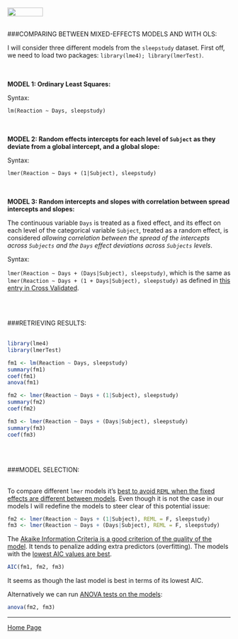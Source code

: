 <br>
<a href="http://rinterested.github.io/statistics/index.html">
<img HEIGHT="20" WIDTH="80" src="https://cloud.githubusercontent.com/assets/9312897/10556783/a27a26fa-745c-11e5-9b1a-2d5bd737387a.PNG"></a>
<br><br>

###COMPARING BETWEEN MIXED-EFFECTS MODELS AND WITH OLS:
<br>

I will consider three different models from the `sleepstudy` dataset. First off, we need to load two packages: `library(lme4);
library(lmerTest)`.

<br><br>
**MODEL 1: Ordinary Least Squares:**

Syntax: 

`lm(Reaction ~ Days, sleepstudy)`

<br><br>
**MODEL 2: Random effects intercepts for each level of `Subject` as they deviate from a global intercept, and a global slope:**

Syntax: 

`lmer(Reaction ~ Days + (1|Subject), sleepstudy)`

<br><br>
**MODEL 3: Random intercepts and slopes with correlation between spread intercepts and slopes:**

The continuous variable `Days` is treated as a fixed effect, and its effect on each level of the categorical variable `Subject`, treated as a random effect, is considered *allowing correlation between the spread of the intercepts across `Subjects` and the `Days` effect deviations across `Subjects` levels*.

Syntax: 

`lmer(Reaction ~ Days + (Days|Subject), sleepstudy)`, which is the same as `lmer(Reaction ~ Days + (1 + Days|Subject), sleepstudy)` as defined in [this entry in Cross Validated](http://stats.stackexchange.com/a/13173/67822).

<br><br>

###RETRIEVING RESULTS:
<br><br>

```r
library(lme4)
library(lmerTest)
```

```r
fm1 <- lm(Reaction ~ Days, sleepstudy)
summary(fm1)
coef(fm1)
anova(fm1)
```

```r
fm2 <- lmer(Reaction ~ Days + (1|Subject), sleepstudy)
summary(fm2)
coef(fm2)
```

```r
fm3 <- lmer(Reaction ~ Days + (Days|Subject), sleepstudy)
summary(fm3)
coef(fm3)
```

<br><br>

###MODEL SELECTION:
<br><br>

To compare different `lmer` models it's [best to avoid `REML` when the fixed effects are different between models](http://stats.stackexchange.com/a/116796/67822). Even though it is not the case in our models I will redefine the models to steer clear of this potential issue:


```r
fm2 <- lmer(Reaction ~ Days + (1|Subject), REML = F, sleepstudy)
fm3 <- lmer(Reaction ~ Days + (Days|Subject), REML = F, sleepstudy)
```

The [Akaike Information Criteria is a good criterion of the quality of the model](https://en.wikipedia.org/wiki/Akaike_information_criterion). It tends to penalize adding extra predictors (overfitting). The models with the [lowest AIC values are best](http://stats.stackexchange.com/a/9185/67822).

```r
AIC(fm1, fm2, fm3)
```

It seems as though the last model is best in terms of its lowest AIC.

Alternatively we can run [ANOVA tests on the models](http://stats.stackexchange.com/a/56157/67822):

```r
anova(fm2, fm3)
```


---

<a href="http://rinterested.github.io/statistics/index.html">Home Page</a>
